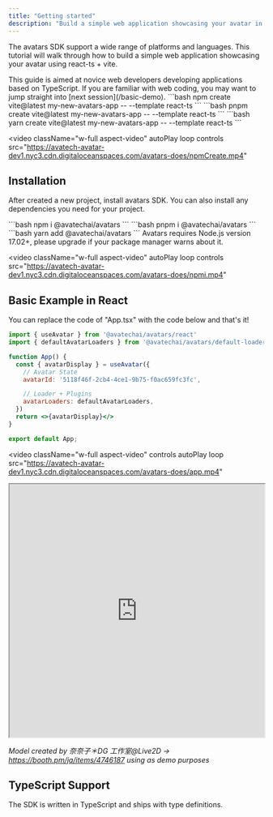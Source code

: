 ```yaml
---
title: "Getting started"
description: "Build a simple web application showcasing your avatar in few step."
---
```


The avatars SDK support a wide range of platforms and languages. This tutorial will walk through how to build a
simple web application showcasing your avatar using react-ts + vite.

<Note colors='#000000'>
  This guide is aimed at novice web developers developing applications based on
  TypeScript. If you are familiar with web coding, you may want to jump straight
  into [next session](/basic-demo).
</Note>

<Tabs>
  <Tab title="npm">
    ```bash 
    npm create vite@latest my-new-avatars-app -- --template react-ts 
    ```
  </Tab>
  <Tab title="pnpm">
    ```bash 
    pnpm create vite@latest my-new-avatars-app -- --template react-ts
    ```  
    </Tab>
  <Tab title="yarn">
    ```bash 
    yarn create vite@latest my-new-avatars-app -- --template react-ts
    ```
  </Tab>
</Tabs>

<video
  className="w-full aspect-video"
  autoPlay
  loop
  controls
  src="https://avatech-avatar-dev1.nyc3.cdn.digitaloceanspaces.com/avatars-does/npmCreate.mp4"
></video>

## Installation

After created a new project, install avatars SDK. You can also install any dependencies you need for your project.

<Tabs>
  <Tab title="npm">
    ```bash 
    npm i @avatechai/avatars
    ```
  </Tab>
  <Tab title="pnpm">
    ```bash 
    pnpm i @avatechai/avatars
    ```  
    </Tab>
  <Tab title="yarn">
    ```bash 
    yarn add @avatechai/avatars
    ```
  </Tab>
</Tabs>

<Info>
  Avatars requires Node.js version 17.02+, please upgrade if your package
  manager warns about it.
</Info>

<video
  className="w-full aspect-video"
  autoPlay
  loop
  controls
  src="https://avatech-avatar-dev1.nyc3.cdn.digitaloceanspaces.com/avatars-does/npmi.mp4"
></video>

## Basic Example in React

You can replace the code of "App.tsx" with the code below and that's it!

```jsx App.tsx
import { useAvatar } from '@avatechai/avatars/react'
import { defaultAvatarLoaders } from '@avatechai/avatars/default-loaders'

function App() {
  const { avatarDisplay } = useAvatar({
    // Avatar State
    avatarId: '5118f46f-2cb4-4ce1-9b75-f0ac659fc3fc',

    // Loader + Plugins
    avatarLoaders: defaultAvatarLoaders,
  })
  return <>{avatarDisplay}</>
}

export default App;
```

<video
  className="w-full aspect-video"
  controls
  autoPlay
  loop
  src="https://avatech-avatar-dev1.nyc3.cdn.digitaloceanspaces.com/avatars-does/app.mp4"
></video>

<iframe
  src="https://codesandbox.io/embed/demo1-8q3g7v?autoresize=1&codemirror=1&fontsize=14&hidenavigation=1&theme=dark&module=/src/App.tsx"
  width="100%"
  height="500px"
  title="demo1"
  allow="accelerometer; ambient-light-sensor; camera; encrypted-media; geolocation; gyroscope; hid; microphone; midi; payment; usb; vr; xr-spatial-tracking"
  sandbox="allow-forms allow-modals allow-popups allow-presentation allow-same-origin allow-scripts"
></iframe>

_Model created by 奈奈子＊DG 工作室@Live2D -> https://booth.pm/ja/items/4746187 using as demo purposes_

## TypeScript Support

The SDK is written in TypeScript and ships with type definitions.